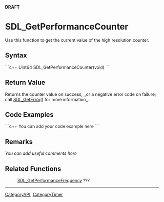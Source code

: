<!-- pragma section-numbers off -->
<!-- pragma camelcase off -->
'''DRAFT'''

= SDL_GetPerformanceCounter =
Use this function to get the current value of the high resolution counter.


== Syntax ==
```c++
Uint64 SDL_GetPerformanceCounter(void)
```

== Return Value ==
Returns the counter value on success, ,,or a negative error code on failure; call [[SDL_GetError]]() for more information,,.

== Code Examples ==
```c++
You can add your code example here
```

== Remarks ==
''You can add useful comments here''

== Related Functions ==
:[[SDL_GetPerformanceFrequency]] ???

----
[[CategoryAPI]], [[CategoryTimer]]
